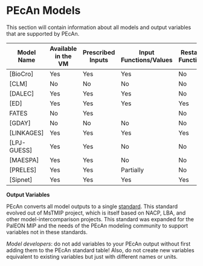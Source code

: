 # PEcAn Models {#pecan-models}

This section will contain information about all models and output variables that are supported by PEcAn.

| Model Name | Available in the VM | Prescribed Inputs | Input Functions/Values | Restart Function |
| -- | -- | -- | -- | -- |
| [BioCro] | Yes | Yes | Yes| No |
| [CLM]| No | No | No| No |
| [DALEC]| Yes | Yes | Yes| No |
| [ED]| Yes | Yes | Yes| Yes |
| FATES | No | Yes | | No|
| [GDAY] | No | No | No| No |
| [LINKAGES] | Yes | Yes | Yes| Yes |
| [LPJ-GUESS]| Yes | Yes | No | No |
| [MAESPA]| Yes | Yes | No | No |
| [PRELES] | Yes | Yes | Partially | No |
| [Sipnet]| Yes | Yes | Yes| Yes |


**Output Variables**

PEcAn converts all model outputs to a single [standard](Model Output Variables). This standard evolved out of MsTMIP project, which is itself based on NACP, LBA, and other model-intercomparison projects. This standard was expanded for the PalEON MIP and the needs of the PEcAn modeling community to support variables not in these standards.

_Model developers_: do not add variables to your PEcAn output without first adding them to the PEcAn standard table! Also, do not create new variables equivalent to existing variables but just with different names or units. 

